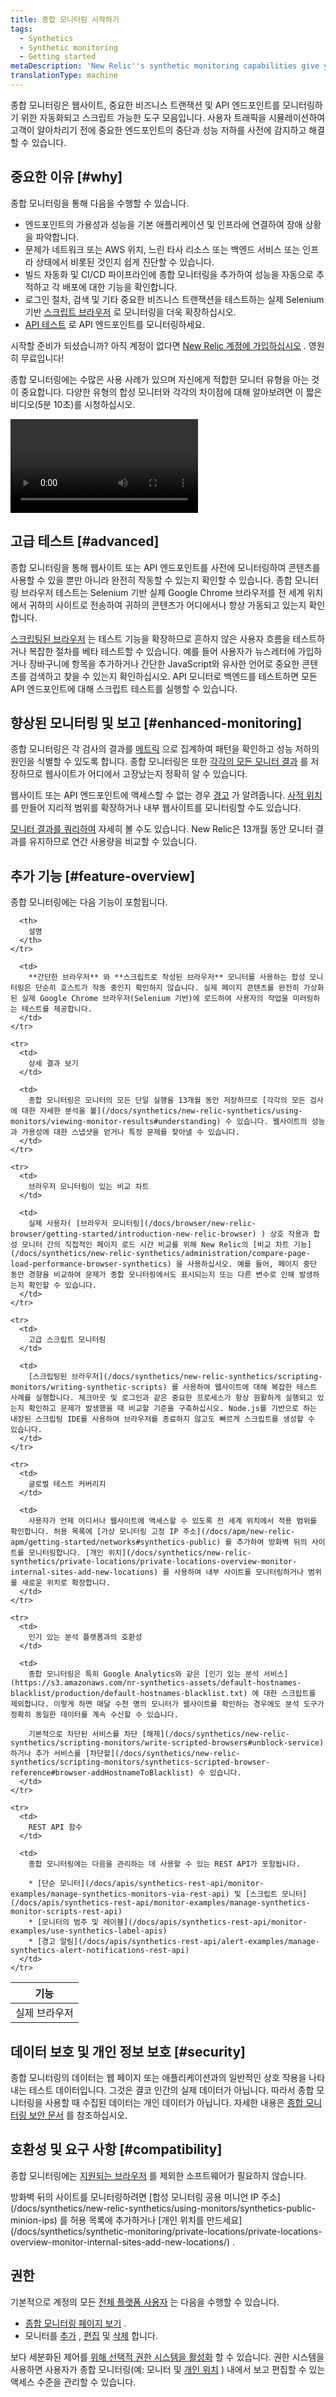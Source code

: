 ```yaml
---
title: 종합 모니터링 시작하기
tags:
  - Synthetics
  - Synthetic monitoring
  - Getting started
metaDescription: 'New Relic''s synthetic monitoring capabilities give you automated, scriptable tools to monitor your websites, critical business transactions, and API endpoints.'
translationType: machine
---
```


종합 모니터링은 웹사이트, 중요한 비즈니스 트랜잭션 및 API 엔드포인트를 모니터링하기 위한 자동화되고 스크립트 가능한 도구 모음입니다. 사용자 트래픽을 시뮬레이션하여 고객이 알아차리기 전에 중요한 엔드포인트의 중단과 성능 저하를 사전에 감지하고 해결할 수 있습니다.

## 중요한 이유 [#why]

종합 모니터링을 통해 다음을 수행할 수 있습니다.

* 엔드포인트의 가용성과 성능을 기본 애플리케이션 및 인프라에 연결하여 장애 상황을 파악합니다.
* 문제가 네트워크 또는 AWS 위치, 느린 타사 리소스 또는 백엔드 서비스 또는 인프라 상태에서 비롯된 것인지 쉽게 진단할 수 있습니다.
* 빌드 자동화 및 CI/CD 파이프라인에 종합 모니터링을 추가하여 성능을 자동으로 추적하고 각 배포에 대한 기능을 확인합니다.
* 로그인 절차, 검색 및 기타 중요한 비즈니스 트랜잭션을 테스트하는 실제 Selenium 기반 [스크립트 브라우저](/docs/synthetics/new-relic-synthetics/scripting-monitors/writing-synthetic-scripts) 로 모니터링을 더욱 확장하십시오.
* [API 테스트](/docs/synthetics/new-relic-synthetics/scripting-monitors/writing-api-tests) 로 API 엔드포인트를 모니터링하세요.

시작할 준비가 되셨습니까? 아직 계정이 없다면 [New Relic 계정에 가입하십시오](https://newrelic.com/signup) . 영원히 무료입니다!

종합 모니터링에는 수많은 사용 사례가 있으며 자신에게 적합한 모니터 유형을 아는 것이 중요합니다. 다양한 유형의 합성 모니터와 각각의 차이점에 대해 알아보려면 이 짧은 비디오(5분 10초)를 시청하십시오.

<Video
  id="EN5FkIW8YWk"
  type="youtube"
/>

## 고급 테스트 [#advanced]

종합 모니터링을 통해 웹사이트 또는 API 엔드포인트를 사전에 모니터링하여 콘텐츠를 사용할 수 있을 뿐만 아니라 완전히 작동할 수 있는지 확인할 수 있습니다. 종합 모니터링 브라우저 테스트는 Selenium 기반 실제 Google Chrome 브라우저를 전 세계 위치에서 귀하의 사이트로 전송하여 귀하의 콘텐츠가 어디에서나 항상 가동되고 있는지 확인합니다.

[스크립팅된 브라우저](/docs/synthetics/new-relic-synthetics/scripting-monitors/writing-synthetic-scripts) 는 테스트 기능을 확장하므로 흔하지 않은 사용자 흐름을 테스트하거나 복잡한 절차를 베타 테스트할 수 있습니다. 예를 들어 사용자가 뉴스레터에 가입하거나 장바구니에 항목을 추가하거나 간단한 JavaScript와 유사한 언어로 중요한 콘텐츠를 검색하고 찾을 수 있는지 확인하십시오. API 모니터로 백엔드를 테스트하면 모든 API 엔드포인트에 대해 스크립트 테스트를 실행할 수 있습니다.

## 향상된 모니터링 및 보고 [#enhanced-monitoring]

종합 모니터링은 각 검사의 결과를 [메트릭](/docs/synthetics/new-relic-synthetics/dashboards/synthetics-overview-dashboard) 으로 집계하여 패턴을 확인하고 성능 저하의 원인을 식별할 수 있도록 합니다. 종합 모니터링은 또한 [각각의 모든 모니터 결과](/docs/synthetics/new-relic-synthetics/using-monitors/viewing-monitor-results#understanding) 를 저장하므로 웹사이트가 어디에서 고장났는지 정확히 알 수 있습니다.

웹사이트 또는 API 엔드포인트에 액세스할 수 없는 경우 [경고](/docs/synthetics/new-relic-synthetics/using-monitors/alerting-synthetics) 가 알려줍니다. [사적 위치](/docs/synthetics/new-relic-synthetics/private-locations/private-locations-overview-monitor-internal-sites-add-new-locations) 를 만들어 지리적 범위를 확장하거나 내부 웹사이트를 모니터링할 수도 있습니다.

[모니터 결과를 쿼리하여](/docs/using-new-relic/data/understand-data/query-new-relic-data) 자세히 볼 수도 있습니다. New Relic은 13개월 동안 모니터 결과를 유지하므로 연간 사용량을 비교할 수 있습니다.

## 추가 기능 [#feature-overview]

종합 모니터링에는 다음 기능이 포함됩니다.

<table>
  <thead>
    <tr>
      <th width={200}>
        기능
      </th>

      <th>
        설명
      </th>
    </tr>
  </thead>

  <tbody>
    <tr>
      <td>
        실제 브라우저
      </td>

      <td>
        **간단한 브라우저** 와 **스크립트로 작성된 브라우저** 모니터를 사용하는 합성 모니터링은 단순히 호스트가 작동 중인지 확인하지 않습니다. 실제 페이지 콘텐츠를 완전히 가상화된 실제 Google Chrome 브라우저(Selenium 기반)에 로드하여 사용자의 작업을 미러링하는 테스트를 제공합니다.
      </td>
    </tr>

    <tr>
      <td>
        상세 결과 보기
      </td>

      <td>
        종합 모니터링은 모니터의 모든 단일 실행을 13개월 동안 저장하므로 [각각의 모든 검사에 대한 자세한 분석을 볼](/docs/synthetics/new-relic-synthetics/using-monitors/viewing-monitor-results#understanding) 수 있습니다. 웹사이트의 성능과 가용성에 대한 스냅샷을 얻거나 특정 문제를 찾아낼 수 있습니다.
      </td>
    </tr>

    <tr>
      <td>
        브라우저 모니터링이 있는 비교 차트
      </td>

      <td>
        실제 사용자( [브라우저 모니터링](/docs/browser/new-relic-browser/getting-started/introduction-new-relic-browser) ) 상호 작용과 합성 모니터 간의 직접적인 페이지 로드 시간 비교를 위해 New Relic의 [비교 차트 기능](/docs/synthetics/new-relic-synthetics/administration/compare-page-load-performance-browser-synthetics) 을 사용하십시오. 예를 들어, 페이지 중단 동안 경향을 비교하여 문제가 종합 모니터링에서도 표시되는지 또는 다른 변수로 인해 발생하는지 확인할 수 있습니다.
      </td>
    </tr>

    <tr>
      <td>
        고급 스크립트 모니터링
      </td>

      <td>
        [스크립팅된 브라우저](/docs/synthetics/new-relic-synthetics/scripting-monitors/writing-synthetic-scripts) 를 사용하여 웹사이트에 대해 복잡한 테스트 사례를 실행합니다. 체크아웃 및 로그인과 같은 중요한 프로세스가 항상 원활하게 실행되고 있는지 확인하고 문제가 발생했을 때 비교할 기준을 구축하십시오. Node.js를 기반으로 하는 내장된 스크립팅 IDE를 사용하여 브라우저를 종료하지 않고도 빠르게 스크립트를 생성할 수 있습니다.
      </td>
    </tr>

    <tr>
      <td>
        글로벌 테스트 커버리지
      </td>

      <td>
        사용자가 언제 어디서나 웹사이트에 액세스할 수 있도록 전 세계 위치에서 적용 범위를 확인합니다. 허용 목록에 [가상 모니터링 고정 IP 주소](/docs/apm/new-relic-apm/getting-started/networks#synthetics-public) 를 추가하여 방화벽 뒤의 사이트를 모니터링합니다. [개인 위치](/docs/synthetics/new-relic-synthetics/private-locations/private-locations-overview-monitor-internal-sites-add-new-locations) 를 사용하여 내부 사이트를 모니터링하거나 범위를 새로운 위치로 확장합니다.
      </td>
    </tr>

    <tr>
      <td>
        인기 있는 분석 플랫폼과의 호환성
      </td>

      <td>
        종합 모니터링은 특히 Google Analytics와 같은 [인기 있는 분석 서비스](https://s3.amazonaws.com/nr-synthetics-assets/default-hostnames-blacklist/production/default-hostnames-blacklist.txt) 에 대한 스크립트를 제외합니다. 이렇게 하면 매달 수천 명의 모니터가 웹사이트를 확인하는 경우에도 분석 도구가 정확히 동일한 데이터를 계속 수신할 수 있습니다.

        기본적으로 차단된 서비스를 차단 [해제](/docs/synthetics/new-relic-synthetics/scripting-monitors/write-scripted-browsers#unblock-service) 하거나 추가 서비스를 [차단할](/docs/synthetics/new-relic-synthetics/scripting-monitors/synthetics-scripted-browser-reference#browser-addHostnameToBlacklist) 수 있습니다.
      </td>
    </tr>

    <tr>
      <td>
        REST API 함수
      </td>

      <td>
        종합 모니터링에는 다음을 관리하는 데 사용할 수 있는 REST API가 포함됩니다.

        * [단순 모니터](/docs/apis/synthetics-rest-api/monitor-examples/manage-synthetics-monitors-via-rest-api) 및 [스크립트 모니터](/docs/apis/synthetics-rest-api/monitor-examples/manage-synthetics-monitor-scripts-rest-api)
        * [모니터의 범주 및 레이블](/docs/apis/synthetics-rest-api/monitor-examples/use-synthetics-label-apis)
        * [경고 알림](/docs/apis/synthetics-rest-api/alert-examples/manage-synthetics-alert-notifications-rest-api)
      </td>
    </tr>
  </tbody>
</table>

## 데이터 보호 및 개인 정보 보호 [#security]

종합 모니터링의 데이터는 웹 페이지 또는 애플리케이션과의 일반적인 상호 작용을 나타내는 테스트 데이터입니다. 그것은 결코 인간의 실제 데이터가 아닙니다. 따라서 종합 모니터링을 사용할 때 수집된 데이터는 개인 데이터가 아닙니다. 자세한 내용은 [종합 모니터링 보안 문서](/docs/synthetics/new-relic-synthetics/getting-started/security-new-relic-synthetics) 를 참조하십시오.

## 호환성 및 요구 사항 [#compatibility]

종합 모니터링에는 [지원되는 브라우저](/docs/apm/new-relic-apm/getting-started/supported-browsers) 를 제외한 소프트웨어가 필요하지 않습니다.

<Callout variant="important">
  방화벽 뒤의 사이트를 모니터링하려면 [합성 모니터링 공용 미니언 IP 주소](/docs/synthetics/new-relic-synthetics/using-monitors/synthetics-public-minion-ips) 를 허용 목록에 추가하거나 [개인 위치를 만드세요](/docs/synthetics/synthetic-monitoring/private-locations/private-locations-overview-monitor-internal-sites-add-new-locations/) .
</Callout>

## 권한

기본적으로 계정의 모든 [전체 플랫폼 사용자](/docs/accounts/accounts-billing/new-relic-one-user-management/user-type/#user-type-comparison-table) 는 다음을 수행할 수 있습니다.

* [종합 모니터링 페이지 보기](/docs/synthetics/synthetic-monitoring/pages/synthetic-monitors-index) .
* 모니터를 [추가](/docs/synthetics/new-relic-synthetics/using-monitors/add-edit-monitors#adding-monitors) , [편집](/docs/synthetics/new-relic-synthetics/using-monitors/add-edit-monitors#editing-monitors) 및 [삭제](/docs/synthetics/new-relic-synthetics/using-monitors/add-edit-monitors#deleting-monitors) 합니다.

보다 세분화된 제어를 [위해 선택적 권한 시스템을 활성화](/docs/synthetics/new-relic-synthetics/administration/synthetics-permissions-user-groups) 할 수 있습니다. 권한 시스템을 사용하면 사용자가 종합 모니터링(예: 모니터 및 [개인 위치](/docs/synthetics/new-relic-synthetics/private-locations/private-locations-overview-monitor-internal-sites-add-new-locations) ) 내에서 보고 편집할 수 있는 액세스 수준을 관리할 수 있습니다.